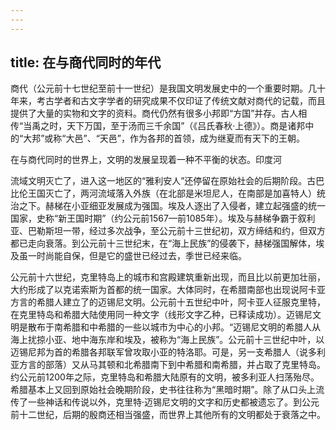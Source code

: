 ```yaml
---
---
---
```

title: 在与商代同时的年代
---



商代（公元前十七世纪至前十一世纪）是我国文明发展史中的一个重要时期。几十年来，考古学者和古文字学者的研究成果不仅印证了传统文献对商代的记载，而且提供了大量的实物和文字的资料。商代仍然有很多小邦即“方国”并存。古人相传“当禹之时，天下万国，至于汤而三千余国”（《吕氏春秋·上德》）。商是诸邦中的“大邦”或称“大邑”、“天邑”，作为各邦的首领，成为继夏而有天下的王朝。

在与商代同时的世界上，文明的发展呈现着一种不平衡的状态。印度河

流域文明灭亡了，进入这一地区的“雅利安人”还停留在原始社会的后期阶段。古巴比伦王国灭亡了，两河流域落入外族（在北部是米坦尼人，在南部是加喜特人）统治之下。赫梯在小亚细亚发展成为强国。埃及人逐出了入侵者，建立起强盛的统一国家，史称“新王国时期”（约公元前1567—前1085年）。埃及与赫梯争霸于叙利亚、巴勒斯坦一带，经过多次战争，至公元前十三世纪初，双方缔结和约，但双方都已走向衰落。到公元前十三世纪末，在“海上民族”的侵袭下，赫梯强国解体，埃及虽一时尚能自保，但是它的盛世已经过去，季世已经来临。

公元前十六世纪，克里特岛上的城市和宫殿建筑重新出现，而且比以前更加壮丽，大约形成了以克诺索斯为首都的统一国家。大体同时，在希腊南部也出现说阿卡亚方言的希腊人建立了的迈锡尼文明。公元前十五世纪中叶，阿卡亚人征服克里特，在克里特岛和希腊大陆使用同一种文字（线形文字乙种，已释读成功）。迈锡尼文明是散布于南希腊和中希腊的一些以城市为中心的小邦。“迈锡尼文明的希腊人从海上扰掠小亚、地中海东岸和埃及，被称为“海上民族”。公元前十三世纪中叶，以迈锡尼邦为首的希腊各邦联军曾攻取小亚的特洛耶。可是，另一支希腊人（说多利亚方言的部落）又从马其顿和北希腊南下到中希腊和南希腊，并占取了克里特岛。约公元前1200年之际，克里特岛和希腊大陆原有的文明，被多利亚人扫荡殆尽。希腊基本上又回到原始社会晚期阶段，史书往往称为“黑暗时期”。除了从口头上流传了一些神话和传说以外，克里特·迈锡尼文明的文字和历史都被遗忘了。到公元前十二世纪，后期的殷商还相当强盛，而世界上其他所有的文明都处于衰落之中。